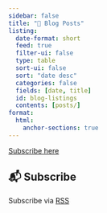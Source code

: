 ```yaml
---
sidebar: false
title: "📮 Blog Posts"
listing:
  date-format: short
  feed: true
  filter-ui: false
  type: table
  sort-ui: false
  sort: "date desc"
  categories: false
  fields: [date, title]
  id: blog-listings
  contents: [posts/]
format:
  html:
    anchor-sections: true
---
```


[Subscribe here](#subscribe)

::: {#blog-listings}
:::

## 📬 Subscribe

Subscribe via [<i class="bi bi-rss"></i> RSS](index.xml){.no-highlight}

